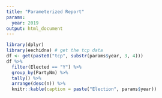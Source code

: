 ```yaml
---
title: "Parameterized Report"
params:
  year: 2019 
output: html_document
---
```



```r
library(dplyr)
library(eechidna) # get the tcp data
df <- get(paste0("tcp", substr(params$year, 3, 4)))
df %>% 
  filter(Elected == "Y") %>% 
  group_by(PartyNm) %>% 
  tally() %>% 
  arrange(desc(n)) %>% 
  knitr::kable(caption = paste("Election", params$year))
```

